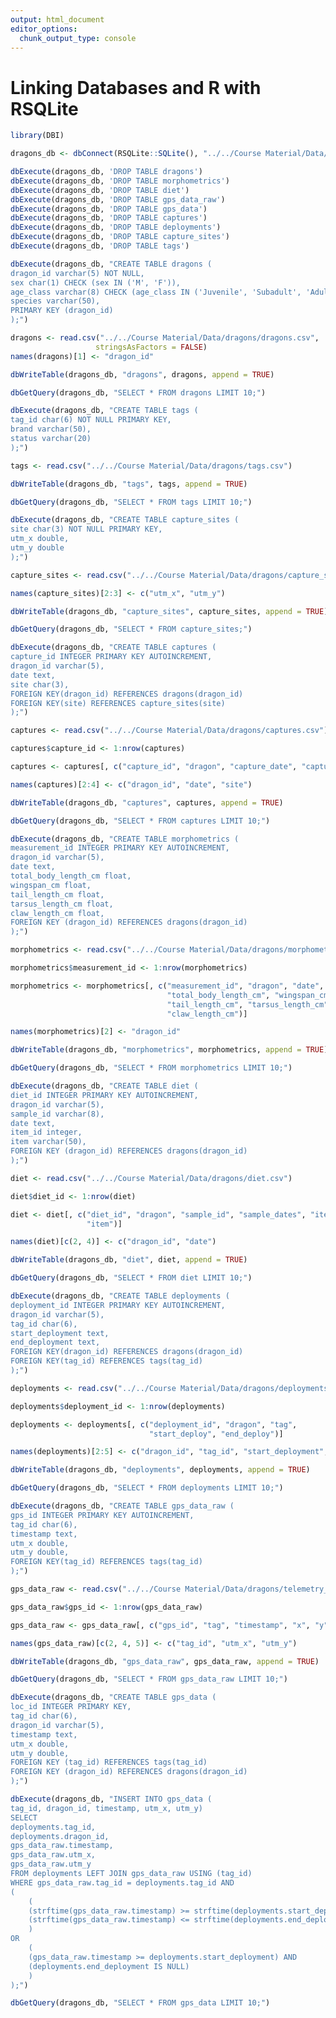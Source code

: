 ```yaml
---
output: html_document
editor_options: 
  chunk_output_type: console
---
```

# Linking Databases and R with RSQLite {#rsqlite}

```r
library(DBI)
```

```r
dragons_db <- dbConnect(RSQLite::SQLite(), "../../Course Material/Data/dragons/dragons.db")
```

```r
dbExecute(dragons_db, 'DROP TABLE dragons')
dbExecute(dragons_db, 'DROP TABLE morphometrics')
dbExecute(dragons_db, 'DROP TABLE diet')
dbExecute(dragons_db, 'DROP TABLE gps_data_raw')
dbExecute(dragons_db, 'DROP TABLE gps_data')
dbExecute(dragons_db, 'DROP TABLE captures')
dbExecute(dragons_db, 'DROP TABLE deployments')
dbExecute(dragons_db, 'DROP TABLE capture_sites')
dbExecute(dragons_db, 'DROP TABLE tags')
```

```r
dbExecute(dragons_db, "CREATE TABLE dragons (
dragon_id varchar(5) NOT NULL,
sex char(1) CHECK (sex IN ('M', 'F')),
age_class varchar(8) CHECK (age_class IN ('Juvenile', 'Subadult', 'Adult')),
species varchar(50),
PRIMARY KEY (dragon_id)
);")
```

```r
dragons <- read.csv("../../Course Material/Data/dragons/dragons.csv", 
                   stringsAsFactors = FALSE) 
names(dragons)[1] <- "dragon_id"

dbWriteTable(dragons_db, "dragons", dragons, append = TRUE)

```

```r
dbGetQuery(dragons_db, "SELECT * FROM dragons LIMIT 10;")
```

```r
dbExecute(dragons_db, "CREATE TABLE tags (
tag_id char(6) NOT NULL PRIMARY KEY,
brand varchar(50),
status varchar(20)
);")
```

```r
tags <- read.csv("../../Course Material/Data/dragons/tags.csv")

dbWriteTable(dragons_db, "tags", tags, append = TRUE)

```

```r
dbGetQuery(dragons_db, "SELECT * FROM tags LIMIT 10;")
```

```r
dbExecute(dragons_db, "CREATE TABLE capture_sites (
site char(3) NOT NULL PRIMARY KEY,
utm_x double,
utm_y double
);")
```

```r
capture_sites <- read.csv("../../Course Material/Data/dragons/capture_sites.csv")

names(capture_sites)[2:3] <- c("utm_x", "utm_y")

dbWriteTable(dragons_db, "capture_sites", capture_sites, append = TRUE)

```

```r
dbGetQuery(dragons_db, "SELECT * FROM capture_sites;")
```

```r
dbExecute(dragons_db, "CREATE TABLE captures (
capture_id INTEGER PRIMARY KEY AUTOINCREMENT,
dragon_id varchar(5),
date text,
site char(3),
FOREIGN KEY(dragon_id) REFERENCES dragons(dragon_id)
FOREIGN KEY(site) REFERENCES capture_sites(site)
);")
```

```r
captures <- read.csv("../../Course Material/Data/dragons/captures.csv") 

captures$capture_id <- 1:nrow(captures)

captures <- captures[, c("capture_id", "dragon", "capture_date", "capture_site")]

names(captures)[2:4] <- c("dragon_id", "date", "site")

dbWriteTable(dragons_db, "captures", captures, append = TRUE)

```

```r
dbGetQuery(dragons_db, "SELECT * FROM captures LIMIT 10;")
```

```r
dbExecute(dragons_db, "CREATE TABLE morphometrics (
measurement_id INTEGER PRIMARY KEY AUTOINCREMENT,
dragon_id varchar(5),
date text,
total_body_length_cm float,
wingspan_cm float,
tail_length_cm float,
tarsus_length_cm float,
claw_length_cm float,
FOREIGN KEY (dragon_id) REFERENCES dragons(dragon_id)
);")
```

```r
morphometrics <- read.csv("../../Course Material/Data/dragons/morphometrics.csv") 

morphometrics$measurement_id <- 1:nrow(morphometrics)

morphometrics <- morphometrics[, c("measurement_id", "dragon", "date",
                                   "total_body_length_cm", "wingspan_cm",
                                   "tail_length_cm", "tarsus_length_cm", 
                                   "claw_length_cm")]

names(morphometrics)[2] <- "dragon_id"

dbWriteTable(dragons_db, "morphometrics", morphometrics, append = TRUE)

```

```r
dbGetQuery(dragons_db, "SELECT * FROM morphometrics LIMIT 10;")
```

```r
dbExecute(dragons_db, "CREATE TABLE diet (
diet_id INTEGER PRIMARY KEY AUTOINCREMENT,
dragon_id varchar(5),
sample_id varchar(8),
date text,
item_id integer,
item varchar(50),
FOREIGN KEY (dragon_id) REFERENCES dragons(dragon_id)
);")
```

```r
diet <- read.csv("../../Course Material/Data/dragons/diet.csv") 

diet$diet_id <- 1:nrow(diet)

diet <- diet[, c("diet_id", "dragon", "sample_id", "sample_dates", "item_id",
                 "item")]

names(diet)[c(2, 4)] <- c("dragon_id", "date")

dbWriteTable(dragons_db, "diet", diet, append = TRUE)

```

```r
dbGetQuery(dragons_db, "SELECT * FROM diet LIMIT 10;")
```

```r
dbExecute(dragons_db, "CREATE TABLE deployments (
deployment_id INTEGER PRIMARY KEY AUTOINCREMENT,
dragon_id varchar(5),
tag_id char(6),
start_deployment text,
end_deployment text,
FOREIGN KEY(dragon_id) REFERENCES dragons(dragon_id)
FOREIGN KEY(tag_id) REFERENCES tags(tag_id)
);")
```

```r
deployments <- read.csv("../../Course Material/Data/dragons/deployments.csv") 

deployments$deployment_id <- 1:nrow(deployments)

deployments <- deployments[, c("deployment_id", "dragon", "tag", 
                               "start_deploy", "end_deploy")]

names(deployments)[2:5] <- c("dragon_id", "tag_id", "start_deployment", "end_deployment")

dbWriteTable(dragons_db, "deployments", deployments, append = TRUE)

```

```r
dbGetQuery(dragons_db, "SELECT * FROM deployments LIMIT 10;")
```

```r
dbExecute(dragons_db, "CREATE TABLE gps_data_raw (
gps_id INTEGER PRIMARY KEY AUTOINCREMENT,
tag_id char(6),
timestamp text, 
utm_x double,
utm_y double,
FOREIGN KEY(tag_id) REFERENCES tags(tag_id)
);")
```

```r
gps_data_raw <- read.csv("../../Course Material/Data/dragons/telemetry_raw.csv") 

gps_data_raw$gps_id <- 1:nrow(gps_data_raw)

gps_data_raw <- gps_data_raw[, c("gps_id", "tag", "timestamp", "x", "y")]

names(gps_data_raw)[c(2, 4, 5)] <- c("tag_id", "utm_x", "utm_y")

dbWriteTable(dragons_db, "gps_data_raw", gps_data_raw, append = TRUE)

```

```r
dbGetQuery(dragons_db, "SELECT * FROM gps_data_raw LIMIT 10;")
```

```r
dbExecute(dragons_db, "CREATE TABLE gps_data (
loc_id INTEGER PRIMARY KEY,
tag_id char(6),
dragon_id varchar(5),
timestamp text,
utm_x double,
utm_y double,
FOREIGN KEY (tag_id) REFERENCES tags(tag_id)
FOREIGN KEY (dragon_id) REFERENCES dragons(dragon_id)
);")
```

```r
dbExecute(dragons_db, "INSERT INTO gps_data (
tag_id, dragon_id, timestamp, utm_x, utm_y)
SELECT
deployments.tag_id,
deployments.dragon_id,
gps_data_raw.timestamp,
gps_data_raw.utm_x,
gps_data_raw.utm_y
FROM deployments LEFT JOIN gps_data_raw USING (tag_id)
WHERE gps_data_raw.tag_id = deployments.tag_id AND
(
    (
    (strftime(gps_data_raw.timestamp) >= strftime(deployments.start_deployment)) AND
    (strftime(gps_data_raw.timestamp) <= strftime(deployments.end_deployment))
    )
OR 
    (
    (gps_data_raw.timestamp >= deployments.start_deployment) AND
    (deployments.end_deployment IS NULL)
    )
);")
```

```r
dbGetQuery(dragons_db, "SELECT * FROM gps_data LIMIT 10;")
```
